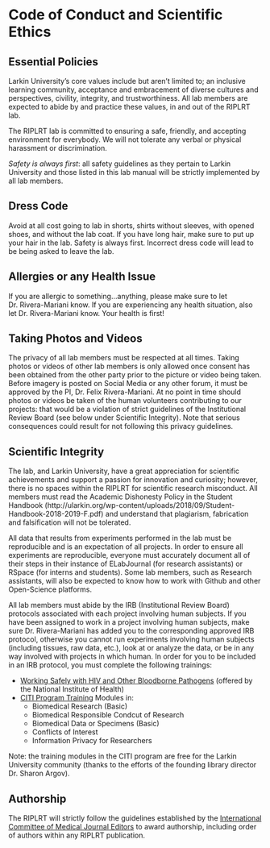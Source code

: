 # Code of Conduct and Scientific Ethics 

## Essential Policies
Larkin University’s core values include but aren’t limited to; an inclusive learning community, acceptance and embracement of diverse cultures and perspectives, civility, integrity, and trustworthiness. All lab members are expected to abide by and practice these values, in and out of the RIPLRT lab.

The RIPLRT lab is committed to ensuring a safe, friendly, and accepting environment for everybody. We will not tolerate any verbal or physical harassment or discrimination. 

*Safety is always first*: all safety guidelines as they pertain to Larkin University and those listed in this lab manual will be strictly implemented by all lab members. 

## Dress Code
Avoid at all cost going to lab in shorts, shirts without sleeves, with opened shoes, and without the lab coat. If you have long hair, make sure to put up your hair in the lab. Safety is always first. Incorrect dress code will lead to be being asked to leave the lab.

## Allergies or any Health Issue
If you are allergic to something...anything, please make sure to let Dr. Rivera-Mariani know. If you are experiencing any health situation, also let Dr. Rivera-Mariani know. Your health is first!

## Taking Photos and Videos
The privacy of all lab members must be respected at all times. Taking photos or videos of other lab members is only allowed once consent has been obtained from the other party prior to the picture or video being taken. Before imagery is posted on Social Media or any other forum, it must be approved by the PI, Dr. Felix Rivera-Mariani. At no point in time should photos or videos be taken of the human volunteers contributing to our projects: that would be a violation of strict guidelines of the Institutional Review Board (see below under Scientific Integrity). Note that serious consequences could result for not following this privacy guidelines.

## Scientific Integrity
The lab, and Larkin University, have a great appreciation for scientific achievements and support a passion for innovation and curiosity; however, there is no spaces within the RIPLRT for scientific research misconduct. All members must read the Academic Dishonesty Policy in the Student Handbook (http://ularkin.org/wp-content/uploads/2018/09/Student-Handbook-2018-2019-F.pdf) and understand that plagiarism, fabrication and falsification will not be tolerated. 

All data that results from experiments performed in the lab must be reproducible and is an expectation of all projects. In order to ensure all experiments are reproducible, everyone must accurately document all of their steps in their instance of ELabJournal (for research assistants) or RSpace (for interns and students). Some lab members, such as Research assistants, will also be expected to know how to work with Github and other Open-Science platforms.

All lab members must abide by the IRB (Institutional Review Board) protocols associated with each project involving human subjects. If you have been assigned to work in a project involving human subjects, make sure Dr. Rivera-Mariani has added you to the corresponding approved IRB protocol, otherwise you cannot run experiments involving human subjects (including tissues, raw data, etc.), look at or analyze the data, or be in any way involved with projects in which human. In order for you to be included in an IRB protocol, you must complete the following trainings:

- [Working Safely with HIV and Other Bloodborne Pathogens](https://www.safetytraining.nih.gov/default.aspx?m=Please-Log-In#116) (offered by the National Institute of Health) 
- [CITI Program Training](https://about.citiprogram.org/en/homepage/) Modules in:
  + Biomedical Research (Basic)
  + Biomedical Responsible Condcut of Research
  + Biomedical Data or Specimens (Basic)
  + Conflicts of Interest
  + Information Privacy for Researchers
  
Note: the training modules in the CITI program are free for the Larkin University community (thanks to the efforts of the founding library director Dr. Sharon Argov).

## Authorship
The RIPLRT will strictly follow the guidelines established by the [International Committee of Medical Journal Editors](http://www.icmje.org/recommendations/browse/roles-and-responsibilities/defining-the-role-of-authors-and-contributors.html) to award authorship, including order of authors within any RIPLRT publication. 

